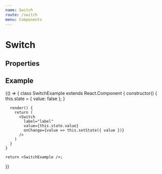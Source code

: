 ```yaml
---
name: Switch
route: /switch
menu: Components
---
```



# Switch

## Properties

<PropsTable of={Switch} />

## Example

<Playground>
  {() => {
    class SwitchExample extends React.Component {
      constructor() {
        this.state = {
          value: false
        };
      }

      render() {
        return (
          <Switch
            label="label"
            value={this.state.value}
            onChange={value => this.setState({ value })}
          />
        )
      }
    }

    return <SwitchExample />;
  }}
</Playground>
